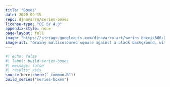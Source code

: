```yaml
---
title: "Boxes"
date: 2020-09-15
repo: djnavarro/series-boxes
license-type: "CC BY 4.0"
appendix-style: none
page-layout: full
image: "https://storage.googleapis.com/djnavarro-art/series-boxes/800/box_01_31.jpg"
image-alt: "Grainy multicoloured square against a black background, with many circular arcs extending"
---
```

   
::: {.grid}
  
```r
#| echo: false
#| label: build-series-boxes
#| message: false
#| results: asis
source(here::here("_common.R"))
build_series("series-boxes")
```
   
:::
   
